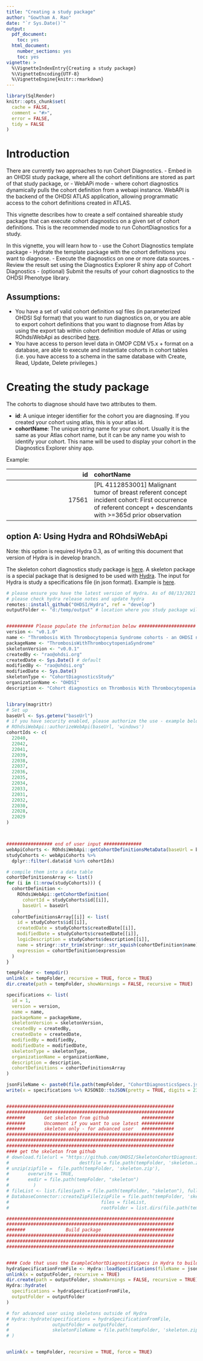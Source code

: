 ```yaml
---
title: "Creating a study package"
author: "Gowtham A. Rao"
date: "`r Sys.Date()`"
output:
  pdf_document: 
    toc: yes     
  html_document:
    number_sections: yes
    toc: yes  
vignette: >
  %\VignetteIndexEntry{Creating a study package}
  %\VignetteEncoding{UTF-8}    
  %\VignetteEngine{knitr::rmarkdown}
---
```


```r
library(SqlRender)
knitr::opts_chunk$set(
  cache = FALSE,
  comment = "#>",
  error = FALSE,
  tidy = FALSE
)
```

# Introduction

There are currently two approaches to run Cohort Diagnostics.
- Embed in an OHDSI study package, where all the cohort definitions are stored as part of that study package, or 
- WebAPi mode - where cohort diagnostics dynamically pulls the cohort definition from a webapi instance. WebAPI is the backend of the OHDSI ATLAS application, allowing programmatic access to the cohort definitions created in ATLAS. 


This vignette describes how to create a self contained shareable study package that can execute cohort diagnostics on a given set of cohort definitions. This is the recommended mode to run CohortDiagnostics for a study.

In this vignette, you will learn how to 
- use the Cohort Diagnostics template package
- Hydrate the template package with the cohort definitions you want to diagnose.
- Execute the diagnostics on one or more data sources.
- Review the result set using the Diagnostics Explorer R shiny app of Cohort Diagnostics
- (optional) Submit the results of your cohort diagnostics to the OHDSI Phenotype library.

## Assumptions:
- You have a set of valid cohort definition sql files (in parameterized OHDSI Sql format) that you want to run diagnostics on, or you are able to export cohort definitions that you want to diagnose from Atlas by using the export tab within cohort definition module of Atlas or using ROhdsiWebApi as described [here](https://ohdsi.github.io/ROhdsiWebApi/articles/InsertCohortDefinitionsIntoPackage.html).
- You have access to person level data in OMOP CDM V5.x + format on a database, are able to execute and instantiate cohorts in cohort tables (i.e. you have access to a schema in the same database with Create, Read, Update, Delete privileges.)


# Creating the study package

The cohorts to diagnose should have two attributes to them. 

- **id**: A unique integer identifier for the cohort you are diagnosing. If you created your cohort using atlas, this is your atlas id.
- **cohortName**: The unique string name for your cohort. Usually it is the same as your Atlas cohort name, but it can be any name you wish to identify your cohort. This name will be used to display your cohort in the Diagnostics Explorer shiny app.

Example: 

| id | cohortName | 
| -----------:|:-------------- |
17561|[PL 4112853001] Malignant tumor of breast referent concept incident cohort: First occurrence of referent concept + descendants with >=365d prior observation|

## option A: Using Hydra and ROhdsiWebApi

Note: this option is required Hydra 0.3, as of writing this document that version of Hydra is in develop branch.

The skeleton cohort diagnostics study package is [here](https://github.com/OHDSI/SkeletonCohortDiagnostics). A skeleton package is a special package that is designed to be used with [Hydra](https://github.com/OHDSI/Hydra). The input for Hydra is study a specifications file (in json format). Example is [here](https://github.com/OHDSI/Hydra/blob/master/extras/ExampleCohortDiagnosticsSpecs.json).


```r
# please ensure you have the latest version of Hydra. As of 08/13/2021 - CohortDiagnostics support for Hydra is still in develop branch.
# please check hydra release notes and update hydra
remotes::install_github("OHDSI/Hydra", ref = "develop")
outputFolder <- "d:/temp/output" # location where you study package will be created


########## Please populate the information below #####################
version <- "v0.1.0"
name <- "Thrombosis With Thrombocytopenia Syndrome cohorts - an OHDSI network study"
packageName <- "ThrombosisWithThrombocytopeniaSyndrome"
skeletonVersion <- "v0.0.1"
createdBy <- "rao@ohdsi.org"
createdDate <- Sys.Date() # default
modifiedBy <- "rao@ohdsi.org"
modifiedDate <- Sys.Date()
skeletonType <- "CohortDiagnosticsStudy"
organizationName <- "OHDSI"
description <- "Cohort diagnostics on Thrombosis With Thrombocytopenia Syndrome cohorts."


library(magrittr)
# Set up
baseUrl <- Sys.getenv("baseUrl")
# if you have security enabled, please authorize the use - example below
# ROhdsiWebApi::authorizeWebApi(baseUrl, 'windows')
cohortIds <- c(
  22040,
  22042,
  22041,
  22039,
  22038,
  22037,
  22036,
  22035,
  22034,
  22033,
  22031,
  22032,
  22030,
  22028,
  22029
)



################# end of user input ##############
webApiCohorts <- ROhdsiWebApi::getCohortDefinitionsMetaData(baseUrl = baseUrl)
studyCohorts <- webApiCohorts %>%
  dplyr::filter(.data$id %in% cohortIds)

# compile them into a data table
cohortDefinitionsArray <- list()
for (i in (1:nrow(studyCohorts))) {
  cohortDefinition <-
    ROhdsiWebApi::getCohortDefinition(
      cohortId = studyCohorts$id[[i]],
      baseUrl = baseUrl
    )
  cohortDefinitionsArray[[i]] <- list(
    id = studyCohorts$id[[i]],
    createdDate = studyCohorts$createdDate[[i]],
    modifiedDate = studyCohorts$createdDate[[i]],
    logicDescription = studyCohorts$description[[i]],
    name = stringr::str_trim(stringr::str_squish(cohortDefinition$name)),
    expression = cohortDefinition$expression
  )
}

tempFolder <- tempdir()
unlink(x = tempFolder, recursive = TRUE, force = TRUE)
dir.create(path = tempFolder, showWarnings = FALSE, recursive = TRUE)

specifications <- list(
  id = 1,
  version = version,
  name = name,
  packageName = packageName,
  skeletonVersion = skeletonVersion,
  createdBy = createdBy,
  createdDate = createdDate,
  modifiedBy = modifiedBy,
  modifiedDate = modifiedDate,
  skeletonType = skeletonType,
  organizationName = organizationName,
  description = description,
  cohortDefinitions = cohortDefinitionsArray
)

jsonFileName <- paste0(file.path(tempFolder, "CohortDiagnosticsSpecs.json"))
write(x = specifications %>% RJSONIO::toJSON(pretty = TRUE, digits = 23), file = jsonFileName)


##############################################################
##############################################################
#######       Get skeleton from github            ############
#######       Uncomment if you want to use latest ############
#######       skeleton only - for advanced user   ############
##############################################################
##############################################################
##############################################################
#### get the skeleton from github
# download.file(url = "https://github.com/OHDSI/SkeletonCohortDiagnosticsStudy/archive/refs/heads/main.zip",
#                          destfile = file.path(tempFolder, 'skeleton.zip'))
# unzip(zipfile =  file.path(tempFolder, 'skeleton.zip'),
#       overwrite = TRUE,
#       exdir = file.path(tempFolder, "skeleton")
#         )
# fileList <- list.files(path = file.path(tempFolder, "skeleton"), full.names = TRUE, recursive = TRUE, all.files = TRUE)
# DatabaseConnector::createZipFile(zipFile = file.path(tempFolder, 'skeleton.zip'),
#                                  files = fileList,
#                                  rootFolder = list.dirs(file.path(tempFolder, 'skeleton'), recursive = FALSE))

##############################################################
##############################################################
#######               Build package              #############
##############################################################
##############################################################
##############################################################


#### Code that uses the ExampleCohortDiagnosticsSpecs in Hydra to build package
hydraSpecificationFromFile <- Hydra::loadSpecifications(fileName = jsonFileName)
unlink(x = outputFolder, recursive = TRUE)
dir.create(path = outputFolder, showWarnings = FALSE, recursive = TRUE)
Hydra::hydrate(
  specifications = hydraSpecificationFromFile,
  outputFolder = outputFolder
)

# for advanced user using skeletons outside of Hydra
# Hydra::hydrate(specifications = hydraSpecificationFromFile,
#                outputFolder = outputFolder,
#                skeletonFileName = file.path(tempFolder, 'skeleton.zip')
# )


unlink(x = tempFolder, recursive = TRUE, force = TRUE)
```
